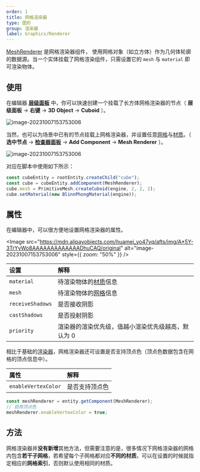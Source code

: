 ```yaml
---
order: 1
title: 网格渲染器
type: 图形
group: 渲染器
label: Graphics/Renderer
---
```


[MeshRenderer](/apis/core/#MeshRenderer) 是网格渲染器组件， 使用网格对象（如立方体）作为几何体轮廓的数据源。当一个实体挂载了网格渲染组件，只需设置它的 `mesh` 与 `material` 即可渲染物体。

## 使用

在编辑器 **[层级面板](/docs/interface/hierarchy)** 中，你可以快速创建一个挂载了长方体网格渲染器的节点（ **层级面板** -> **右键** -> **3D Object** -> **Cuboid** ）。

<img src="https://mdn.alipayobjects.com/huamei_yo47yq/afts/img/A*Pca9RZvOsNMAAAAAAAAAAAAADhuCAQ/original" alt="image-20231007153753006"  />

当然，也可以为场景中已有的节点挂载上网格渲染器，并设置任意[网格](/docs/graphics/mesh/mesh/)与[材质](/docs/graphics/material/material/)。（ **选中节点** -> **[检查器面板](/docs/interface/inspector)** -> **Add Component** -> **Mesh Renderer** ）。

<img src="https://mdn.alipayobjects.com/huamei_yo47yq/afts/img/A*UHfjTYk0b4sAAAAAAAAAAAAADhuCAQ/original" alt="image-20231007153753006"  />

对应在脚本中使用如下所示：

```typescript
const cubeEntity = rootEntity.createChild("cube");
const cube = cubeEntity.addComponent(MeshRenderer);
cube.mesh = PrimitiveMesh.createCuboid(engine, 2, 2, 2);
cube.setMaterial(new BlinnPhongMaterial(engine));
```

## 属性

在编辑器中，可以很方便地设置网格渲染器的属性。

<Image src="https://mdn.alipayobjects.com/huamei_yo47yq/afts/img/A*5Y-3TrYyWo8AAAAAAAAAAAAADhuCAQ/original" alt="image-20231007153753006" style={{ zoom: "50%" }} />

| 设置             | 解释                                               |
| :--------------- | :------------------------------------------------- |
| `material`       | 待渲染物体的[材质](/docs/graphics/material/material/)信息   |
| `mesh`           | 待渲染物体的[网格](/docs/graphics/mesh/mesh/)信息       |
| `receiveShadows` | 是否接收阴影                                       |
| `castShadows`    | 是否投射阴影                                       |
| `priority`       | 渲染器的渲染优先级，值越小渲染优先级越高，默认为 0 |

相比于基础的[渲染器](/docs/graphics/renderer/renderer/)，网格渲染器还可设置是否支持顶点色（顶点色数据包含在网格的顶点信息中）。

| 属性                | 解释           |
| :------------------ | :------------- |
| `enableVertexColor` | 是否支持顶点色 |

```typescript
const meshRenderer = entity.getComponent(MeshRenderer);
// 启用顶点色
meshRenderer.enableVertexColor = true;
```

## 方法

网格渲染器并**没有新增**其他方法，但需要注意的是，很多情况下网格渲染器的网格内包含**若干子网格**，若希望每个子网格都对应**不同的材质**，可以在设置的时候就指定相应的**网格索引**，否则默认使用相同的材质。
